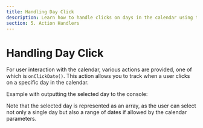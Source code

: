 ```yaml
---
title: Handling Day Click
description: Learn how to handle clicks on days in the calendar using the onClickDate() action. Configure the handling of selecting a single day or a range of dates.
section: 5. Action Handlers
---
```


# Handling Day Click

For user interaction with the calendar, various actions are provided, one of which is `onClickDate()`. This action allows you to track when a user clicks on a specific day in the calendar.

Example with outputting the selected day to the console:

<Sandbox example="handle-click-a-day" />

Note that the selected day is represented as an array, as the user can select not only a single day but also a range of dates if allowed by the calendar parameters.

<Sandbox example="handle-click-a-day-ranged" />
